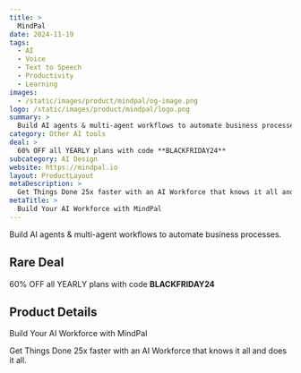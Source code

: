 ```yaml
---
title: >
  MindPal
date: 2024-11-19
tags:
  - AI
  - Voice
  - Text to Speech
  - Productivity
  - Learning
images:
  - /static/images/product/mindpal/og-image.png
logo: /static/images/product/mindpal/logo.png
summary: >
  Build AI agents & multi-agent workflows to automate business processes.
category: Other AI tools
deal: >
  60% OFF all YEARLY plans with code **BLACKFRIDAY24**
subcategory: AI Design
website: https://mindpal.io
layout: ProductLayout
metaDescription: >
  Get Things Done 25x faster with an AI Workforce that knows it all and does it all.
metaTitle: >
  Build Your AI Workforce with MindPal
---
```

Build AI agents & multi-agent workflows to automate business processes.

## Rare Deal

60% OFF all YEARLY plans with code **BLACKFRIDAY24**

## Product Details
Build Your AI Workforce with MindPal

Get Things Done 25x faster with an AI Workforce that knows it all and does it all.
